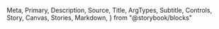   Meta,
  Primary,
  Description,
  Source,
  Title,
  ArgTypes,
  Subtitle,
  Controls,
  Story,
  Canvas,
  Stories,
  Markdown,
} from "@storybook/blocks"

<Meta of={NumberInput} />

<Title />

<Description of={NumberInput} />

```tsx
import { NumberInput } from "@einride/ui"
```

## Basic

<Description of={NumberInput.Basic} />

<Canvas of={NumberInput.Basic} />

<Controls of={NumberInput.Basic} />

## Without label

<Description of={NumberInput.WithoutLabel} />

<Canvas of={NumberInput.WithoutLabel} />

<Controls of={NumberInput.WithoutLabel} include={["aria-label", "placeholder"]} />

## Message

<Description of={NumberInput.Message} />

<Canvas of={NumberInput.Message} />

<Controls of={NumberInput.Message} include={["message"]} />

## Status message

<Description of={NumberInput.Message} />

<Canvas of={NumberInput.Message} />

<Controls of={NumberInput.Message} include={["message", "status"]} />

## Suffix

<Description of={NumberInput.Suffix} />

<Canvas of={NumberInput.Suffix} />

<Controls of={NumberInput.Suffix} include={["suffix"]} />

## Accessibility

A descriptive `label` or `aria-label` is required to make sure the input has an accessible name.

Prefer a visible label when possible.
